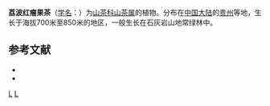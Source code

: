 {{Speciesbox 
| genus = Camellia
| species = rubimuricata
| authority =  Chang
}}

'''荔波红瘤果茶'''（[[学名|学名]]：{{lang|la|''Camellia rubimuricata''}}）为[[山茶科|山茶科]][[山茶属|山茶属]]的植物。分布在[[中国大陆|中国大陆]]的[[贵州|贵州]]等地，生长于海拔700米至850米的地区，一般生长在石灰岩山地常绿林中。

== 参考文献 ==
<div class="references-small">
* {{CPNI| zh=荔波红瘤果茶 | id=003-10095 | binomial=Camellia rubimuricata | authority=H. T. Chang & Z. R. Xu | var= | accessdate=2013-01-18}}
* {{cite web| url =http://www.bioinfo.cn/db05/KmzwSpecies.php?action=view&id=28888| title =荔波红廇果茶| work =《中国高等植物数据库全库》| publisher =中国科学院微生物研究所| author =昆明植物研究所| accessdate =2009-02-26| deadurl =yes| archiveurl =https://web.archive.org/web/20160304235644/http://www.bioinfo.cn/db05/KmzwSpecies.php?action=view&id=28888| archivedate =2016-03-04}}
</div>
{{Taxonbar|from=Q15232676}}

[[Category:贵州植物|L]]
[[Category:山茶属|L]]